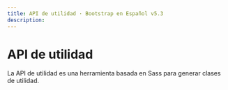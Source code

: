 ```yaml
---
title: API de utilidad · Bootstrap en Español v5.3
description: 
---
```


# API de utilidad

La API de utilidad es una herramienta basada en Sass para generar clases de utilidad.